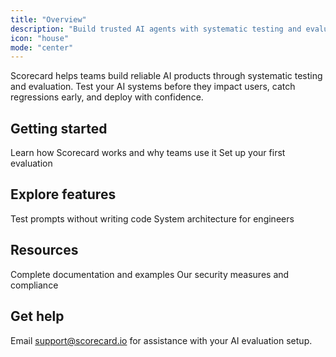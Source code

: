 ```yaml
---
title: "Overview"
description: "Build trusted AI agents with systematic testing and evaluation"
icon: "house"
mode: "center"
---
```


Scorecard helps teams build reliable AI products through systematic testing and evaluation. Test your AI systems before they impact users, catch regressions early, and deploy with confidence.

## Getting started

<CardGroup cols={2}>
  <Card title="What is Scorecard?" icon="rocket" href="/intro/what-is-scorecard">
    Learn how Scorecard works and why teams use it
  </Card>
  <Card title="5-minute quickstart" icon="play" href="/intro/quickstart">
    Set up your first evaluation
  </Card>
</CardGroup>

## Explore features

<CardGroup cols={2}>
  <Card title="Try the playground" icon="flask" href="/features/playground">
    Test prompts without writing code
  </Card>
  <Card title="Technical overview" icon="diagram-project" href="/intro/technical-system-overview">
    System architecture for engineers
  </Card>
</CardGroup>

## Resources

<CardGroup cols={2}>
  <Card title="API Reference" icon="code" href="/api-reference/overview">
    Complete documentation and examples
  </Card>
  <Card title="Security & Privacy" icon="shield" href="https://trust.scorecard.io/">
    Our security measures and compliance
  </Card>
</CardGroup>

## Get help

Email support@scorecard.io for assistance with your AI evaluation setup.